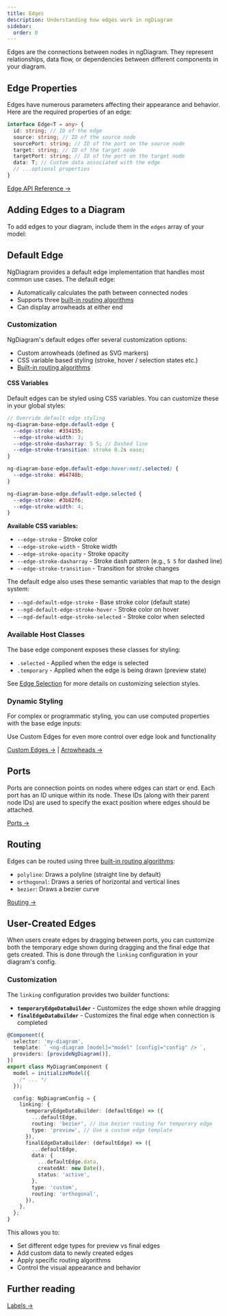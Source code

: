 ```yaml
---
title: Edges
description: Understanding how edges work in ngDiagram
sidebar:
  order: 0
---
```



Edges are the connections between nodes in ngDiagram. They represent relationships, data flow, or dependencies between different components in your diagram.

## Edge Properties

Edges have numerous parameters affecting their appearance and behavior.
Here are the required properties of an edge:

```typescript
interface Edge<T = any> {
  id: string; // ID of the edge
  source: string; // ID of the source node
  sourcePort: string; // ID of the port on the source node
  target: string; // ID of the target node
  targetPort: string; // ID of the port on the target node
  data: T; // Custom data associated with the edge
  // ...optional properties
}
```

[Edge API Reference →](/docs/api/types/edge)

## Adding Edges to a Diagram

To add edges to your diagram, include them in the `edges` array of your model:

<CodeSnippet relativePath="edges/edges/diagram.component.ts" sectionId="adding-edges" />

## Default Edge

NgDiagram provides a default edge implementation that handles most common use cases. The default edge:

- Automatically calculates the path between connected nodes
- Supports three [built-in routing algorithms](/docs/internals/edges/routing)
- Can display arrowheads at either end

### Customization

NgDiagram's default edges offer several customization options:

- Custom arrowheads (defined as SVG markers)
- CSS variable based styling (stroke, hover / selection states etc.)
- [Built-in routing algorithms](/docs/internals/edges/routing)


<DefaultEdge />

<CodeSnippet relativePath="edges/edges/default-edge/diagram.component.ts" />

#### CSS Variables

Default edges can be styled using CSS variables. You can customize these in your global styles:

```scss
// Override default edge styling
ng-diagram-base-edge.default-edge {
  --edge-stroke: #334155;
  --edge-stroke-width: 3;
  --edge-stroke-dasharray: 5 5; // Dashed line
  --edge-stroke-transition: stroke 0.2s ease;
}

ng-diagram-base-edge.default-edge:hover:not(.selected) {
  --edge-stroke: #64748b;
}

ng-diagram-base-edge.default-edge.selected {
  --edge-stroke: #3b82f6;
  --edge-stroke-width: 4;
}
```

**Available CSS variables:**

- `--edge-stroke` - Stroke color
- `--edge-stroke-width` - Stroke width
- `--edge-stroke-opacity` - Stroke opacity
- `--edge-stroke-dasharray` - Stroke dash pattern (e.g., `5 5` for dashed line)
- `--edge-stroke-transition` - Transition for stroke changes

The default edge also uses these semantic variables that map to the design system:

- `--ngd-default-edge-stroke` - Base stroke color (default state)
- `--ngd-default-edge-stroke-hover` - Stroke color on hover
- `--ngd-default-edge-stroke-selected` - Stroke color when selected

### Available Host Classes

The base edge component exposes these classes for styling:

- `.selected` - Applied when the edge is selected
- `.temporary` - Applied when the edge is being drawn (preview state)

See [Edge Selection](/docs/internals/edges/selection) for more details on customizing selection styles.

### Dynamic Styling

For complex or programmatic styling, you can use computed properties with the base edge inputs:

<CodeSnippet relativePath="edges/edge-selection/dynamic-edge/dynamic-edge.component.ts" />

Use Custom Edges for even more control over edge look and functionality

[Custom Edges →](/docs/internals/edges/custom-edges) | [Arrowheads →](/docs/internals/edges/arrowheads)

## Ports

Ports are connection points on nodes where edges can start or end.
Each port has an ID unique within its node.
These IDs (along with their parent node IDs) are used to specify the exact position where edges should be attached.

<CodeSnippet relativePath="edges/edges/diagram.component.ts" sectionId="ports" />

[Ports →](/docs/internals/nodes/ports)

## Routing

Edges can be routed using three [built-in routing algorithms](/docs/internals/edges/routing):

- `polyline`: Draws a polyline (straight line by default)
- `orthogonal`: Draws a series of horizontal and vertical lines
- `bezier`: Draws a bezier curve


<Routing />

[Routing →](/docs/internals/edges/routing)

## User-Created Edges

When users create edges by dragging between ports, you can customize both the temporary edge shown during dragging and the final edge that gets created. This is done through the `linking` configuration in your diagram's config.

### Customization

The `linking` configuration provides two builder functions:

- **`temporaryEdgeDataBuilder`** - Customizes the edge shown while dragging
- **`finalEdgeDataBuilder`** - Customizes the final edge when connection is completed

```typescript
@Component({
  selector: 'my-diagram',
  template: ` <ng-diagram [model]="model" [config]="config" /> `,
  providers: [provideNgDiagram()],
})
export class MyDiagramComponent {
  model = initializeModel({
    /* ... */
  });

  config: NgDiagramConfig = {
    linking: {
      temporaryEdgeDataBuilder: (defaultEdge) => ({
        ...defaultEdge,
        routing: 'bezier', // Use bezier routing for temporary edge
        type: 'preview', // Use a custom edge template
      }),
      finalEdgeDataBuilder: (defaultEdge) => ({
        ...defaultEdge,
        data: {
          ...defaultEdge.data,
          createdAt: new Date(),
          status: 'active',
        },
        type: 'custom',
        routing: 'orthogonal',
      }),
    },
  };
}
```

This allows you to:

- Set different edge types for preview vs final edges
- Add custom data to newly created edges
- Apply specific routing algorithms
- Control the visual appearance and behavior

## Further reading

[Labels →](/docs/internals/edges/labels)
